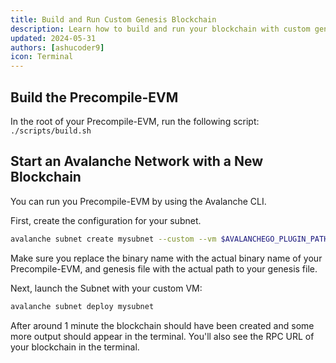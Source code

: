 ```yaml
---
title: Build and Run Custom Genesis Blockchain
description: Learn how to build and run your blockchain with custom genesis file.
updated: 2024-05-31
authors: [ashucoder9]
icon: Terminal
---
```


## Build the Precompile-EVM

In the root of your Precompile-EVM, run the following script: `./scripts/build.sh`

## Start an Avalanche Network with a New Blockchain

You can run you Precompile-EVM by using the Avalanche CLI.

First, create the configuration for your subnet.

```bash
avalanche subnet create mysubnet --custom --vm $AVALANCHEGO_PLUGIN_PATH/srEXiWaHuhNyGwPUi444Tu47ZEDwxTWrbQiuD7FmgSAQ6X7Dy --genesis ./.devcontainer/genesis-example.json
```

<Callout type="info">
Make sure you replace the binary name with the actual binary name of your Precompile-EVM, and genesis file with the actual path to your genesis file.
</Callout>

Next, launch the Subnet with your custom VM:

```bash
avalanche subnet deploy mysubnet
```

After around 1 minute the blockchain should have been created and some more output should appear in the terminal. You'll also see the RPC URL of your blockchain in the terminal.